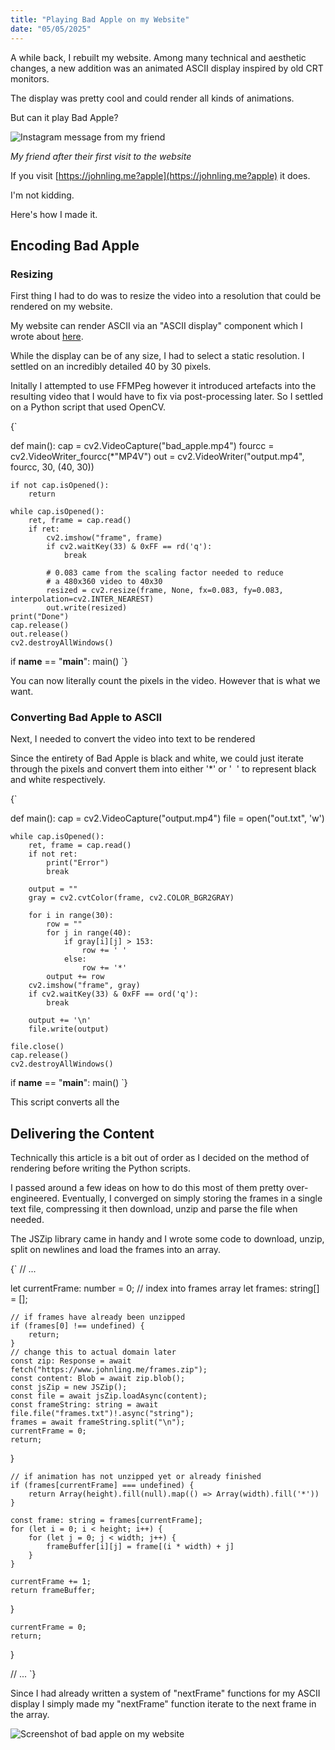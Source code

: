 ```yaml
---
title: "Playing Bad Apple on my Website"
date: "05/05/2025"
---
```


A while back, I rebuilt my website. Among many technical and aesthetic changes, a new addition was an animated ASCII display inspired by old CRT monitors. 

The display was pretty cool and could render all kinds of animations.

But can it play Bad Apple?

![Instagram message from my friend](/images/blog/Bad-Apple-Website/insta_message.jpg)

_My friend after their first visit to the website_


If you visit [https://johnling.me?apple](https://johnling.me?apple) it does. 

I'm not kidding.

Here's how I made it.

## Encoding Bad Apple

### Resizing

First thing I had to do was to resize the video into a resolution that could be rendered on my website.

My website can render ASCII via an "ASCII display" component which I wrote about [here](https://johnling.me/Ascii-Display). 

While the display can be of any size, I had to select a static resolution. I settled on an incredibly detailed 40 by 30 pixels.

Initally I attempted to use FFMPeg however it introduced artefacts into the resulting video that I would have to fix via post-processing later. So I settled on a Python script that used OpenCV.

<CodeBlock language="python" filename="resize.py">
{`

def main():
    cap = cv2.VideoCapture("bad_apple.mp4")
    fourcc = cv2.VideoWriter_fourcc(*"MP4V")
    out = cv2.VideoWriter("output.mp4", fourcc, 30, (40, 30))

    if not cap.isOpened():
        return

    while cap.isOpened():
        ret, frame = cap.read()
        if ret:
            cv2.imshow("frame", frame)
            if cv2.waitKey(33) & 0xFF == rd('q'):
                break

            # 0.083 came from the scaling factor needed to reduce 
            # a 480x360 video to 40x30
            resized = cv2.resize(frame, None, fx=0.083, fy=0.083, interpolation=cv2.INTER_NEAREST)
            out.write(resized)
    print("Done")
    cap.release()
    out.release()
    cv2.destroyAllWindows()

if __name__ == "__main__":
    main()
`}
</CodeBlock>

You can now literally count the pixels in the video. However that is what we want. 

### Converting Bad Apple to ASCII

Next, I needed to convert the video into text to be rendered

Since the entirety of Bad Apple is black and white, we could just iterate through the pixels and convert them into either '*' or '&nbsp; ' to represent black and white respectively.

<CodeBlock language="python" filename="convert.py">
{`

def main():
    cap = cv2.VideoCapture("output.mp4")
    file = open("out.txt", 'w')

    while cap.isOpened():
        ret, frame = cap.read()
        if not ret:
            print("Error")
            break

        output = ""
        gray = cv2.cvtColor(frame, cv2.COLOR_BGR2GRAY)

        for i in range(30):
            row = ""
            for j in range(40):
                if gray[i][j] > 153:
                    row += ' '
                else:
                    row += '*'
            output += row
        cv2.imshow("frame", gray)
        if cv2.waitKey(33) & 0xFF == ord('q'):
            break
        
        output += '\n'
        file.write(output)
    
    file.close()
    cap.release()
    cv2.destroyAllWindows()

if __name__ == "__main__":
    main()
`}
</CodeBlock>

This script converts all the 

## Delivering the Content

Technically this article is a bit out of order as I decided on the method of rendering before writing the Python scripts.

I passed around a few ideas on how to do this most of them pretty over-engineered. Eventually, I converged on simply storing the frames in a single text file, compressing it then download, unzip and parse the file when needed.

The JSZip library came in handy and I wrote some code to download, unzip, split on newlines and load the frames into an array. 

<CodeBlock language="ts" filename="animations.ts">
{`
// ... 


let currentFrame: number = 0; // index into frames array
let frames: string[] = [];

    // if frames have already been unzipped
    if (frames[0] !== undefined) {
        return;
    }
    // change this to actual domain later
    const zip: Response = await fetch("https://www.johnling.me/frames.zip");
    const content: Blob = await zip.blob();
    const jsZip = new JSZip();
    const file = await jsZip.loadAsync(content);
    const frameString: string = await file.file("frames.txt")!.async("string");
    frames = await frameString.split("\n");
    currentFrame = 0;
    return;
}

    // if animation has not unzipped yet or already finished
    if (frames[currentFrame] === undefined) {
        return Array(height).fill(null).map(() => Array(width).fill('*'))
    }

    const frame: string = frames[currentFrame];
    for (let i = 0; i < height; i++) {
        for (let j = 0; j < width; j++) {
            frameBuffer[i][j] = frame[(i * width) + j]
        }
    }

    currentFrame += 1;
    return frameBuffer;
}

    currentFrame = 0;
    return;
}

// ...
`}
</CodeBlock>

Since I had already written a system of "nextFrame" functions for my ASCII display I simply made my "nextFrame" function iterate to the next frame in the array.


![Screenshot of bad apple on my website](/images/blog/Bad-Apple-Website/image.png)


